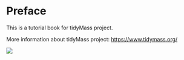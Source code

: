 # Preface {.unnumbered}

This is a tutorial book for tidyMass project.

More information about tidyMass project: <https://www.tidymass.org/>

![](figures/packages.png)